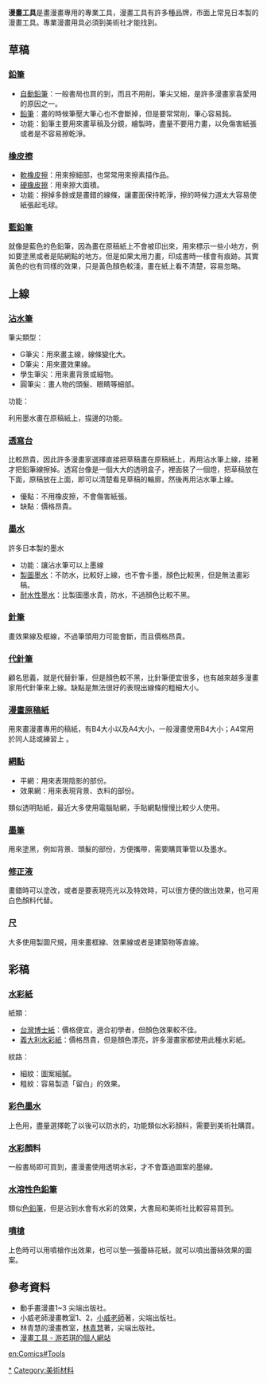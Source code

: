 {{original research|time=2018-07-02T04:10:21+00:00}}
'''漫畫工具'''是畫漫畫專用的專業工具，漫畫工具有許多種品牌，市面上常見日本製的漫畫工具。專業漫畫用具必須到美術社才能找到。

== 草稿 ==
=== [[鉛筆|鉛筆]] ===
* [[自動鉛筆|自動鉛筆]]：一般書局也買的到，而且不用削，筆尖又細，是許多漫畫家喜愛用的原因之一。
* [[鉛筆|鉛筆]]：畫的時候筆壓大筆心也不會斷掉，但是要常常削，筆心容易鈍。
* 功能：鉛筆主要用來畫草稿及分鏡，繪製時，盡量不要用力畫，以免傷害紙張或者是不容易擦乾淨。

=== [[橡皮擦|橡皮擦]] ===
* [[軟橡皮擦|軟橡皮擦]]：用來擦細部，也常常用來擦素描作品。
* [[硬橡皮擦|硬橡皮擦]]：用來擦大面積。
* 功能：擦掉多餘或是畫錯的線條，讓畫面保持乾淨，擦的時候力道太大容易使紙張起毛球。

=== [[藍鉛筆|藍鉛筆]] ===
就像是藍色的色鉛筆，因為畫在原稿紙上不會被印出來，用來標示一些小地方，例如要塗黑或者是貼網點的地方。但是如果太用力畫，印成書時一樣會有痕跡。其實黃色的也有同樣的效果，只是黃色顏色較淺，畫在紙上看不清楚，容易忽略。

== 上線 ==
=== [[沾水筆|沾水筆]] ===
;筆尖類型：
* G筆尖：用來畫主線，線條變化大。
* D筆尖：用來畫效果線。
* 學生筆尖：用來畫背景或細物。
* 圓筆尖：畫人物的頭髮、眼睛等細部。
;功能：
利用墨水畫在原稿紙上，描邊的功能。

=== [[透寫台|透寫台]] ===
比較昂貴，因此許多漫畫家選擇直接把草稿畫在原稿紙上，再用沾水筆上線，接著才把鉛筆線擦掉。透寫台像是一個大大的透明盒子，裡面裝了一個燈，把草稿放在下面，原稿放在上面，即可以清楚看見草稿的輪廓，然後再用沾水筆上線。
* 優點：不用橡皮擦，不會傷害紙張。
* 缺點：價格昂貴。

=== [[墨水|墨水]] ===
許多日本製的墨水
* 功能：讓沾水筆可以上墨線
* [[製圖墨水|製圖墨水]]：不防水，比較好上線，也不會卡墨，顏色比較黑，但是無法畫彩稿。
* [[耐水性墨水|耐水性墨水]]：比製圖墨水貴，防水，不過顏色比較不黑。

=== [[針筆|針筆]] ===
畫效果線及框線，不過筆頭用力可能會斷，而且價格昂貴。

=== [[代針筆|代針筆]] ===
顧名思義，就是代替針筆，但是顏色較不黑，比針筆便宜很多，也有越來越多漫畫家用代針筆來上線。缺點是無法很好的表現出線條的粗細大小。

=== [[漫畫原稿紙|漫畫原稿紙]] ===
用來畫漫畫專用的稿紙，有B4大小以及A4大小，一般漫畫使用B4大小；A4常用於同人誌或練習上 。

=== [[網點|網點]] ===
* 平網：用來表現陰影的部份。
* 效果網：用來表現背景、衣料的部份。
類似透明貼紙，最近大多使用電腦貼網，手貼網點慢慢比較少人使用。

=== [[墨筆|墨筆]] ===
用來塗黑，例如背景、頭髮的部份，方便攜帶，需要購買筆管以及墨水。

=== [[修正液|修正液]] ===
畫錯時可以塗改，或者是要表現亮光以及特效時，可以很方便的做出效果，也可用白色顏料代替。

=== [[直尺|尺]] ===
大多使用製圖尺規，用來畫框線、效果線或者是建築物等直線。

== 彩稿 ==
=== [[水彩紙|水彩紙]] ===
;紙類：
* [[台灣博士紙|台灣博士紙]]：價格便宜，適合初學者，但顏色效果較不佳。
* [[義大利水彩紙|義大利水彩紙]]：價格昂貴，但是顏色漂亮，許多漫畫家都使用此種水彩紙。
;紋路：
* 細紋：圖案細膩。
* 粗紋：容易製造「留白」的效果。

=== [[彩色墨水|彩色墨水]] ===
上色用，盡量選擇乾了以後可以防水的，功能類似水彩顏料，需要到美術社購買。

=== [[水彩|水彩]]顏料 ===
一般書局即可買到，畫漫畫使用透明水彩，才不會蓋過圖案的墨線。

=== [[水溶性色鉛筆|水溶性色鉛筆]] ===
類似[[色鉛筆|色鉛筆]]，但是沾到水會有水彩的效果，大書局和美術社比較容易買到。

=== [[噴槍|噴槍]] ===
上色時可以用噴槍作出效果，也可以墊一張蕾絲花紙，就可以噴出蕾絲效果的圖案。

== 參考資料 ==
* 動手畫漫畫1~3 尖端出版社。
* 小威老師漫畫教室1、2，[[小威老師|小威老師]]著，尖端出版社。
* 林青慧的漫畫教室，[[林青慧|林青慧]]著，尖端出版社。
* [https://web.archive.org/web/20090604152049/http://my.so-net.net.tw/angel/mai/lessontool.htm 漫畫工具 - 游若琪的個人網站]



[[Category:漫畫工具|*]]
[[Category:美術材料|Category:美術材料]]

[[en:Comics#Tools|en:Comics#Tools]]